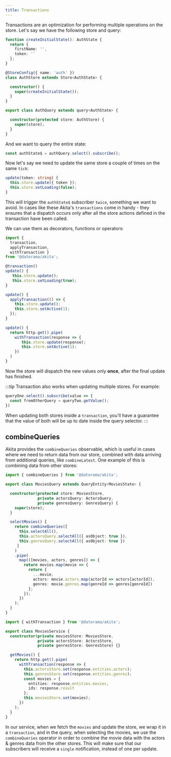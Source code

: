 ```yaml
---
title: Transactions
---
```


Transactions are an optimization for performing multiple operations on the store. Let's say we have the following store and query:

```ts title="auth.store.ts"
function createInitialState(): AuthState {
  return {
    firstName: '',
    token: ''
  };
}

@StoreConfig({ name: 'auth' })
class AuthStore extends Store<AuthState> {

  constructor() {
    super(createInitialState());
  }
}
```

```ts title="auth.query.ts"
export class AuthQuery extends query<AuthState> {

  constructor(protected store: AuthStore) {
    super(store);
  }
}
```

And we want to query the entire state:
```ts
const authState$ = authQuery.select().subscribe();
```

Now let's say we need to update the same store a couple of times on the same `tick`:

```ts
update(token: string) {
  this.store.update({ token });
  this.store.setLoading(false);
}
```

This will trigger the `authState$` subscriber `twice`, something we want to avoid. In cases like these Akita's `transactions` come in handy - they ensures that a dispatch occurs only after all the store actions defined in the transaction have been called. 

We can use them as decorators, functions or operators:

```ts
import { 
  transaction, 
  applyTransaction, 
  withTransaction } 
from '@datorama/akita';

@transaction()
update() {
   this.store.update();
   this.store.setLoading(true);
}

update() {
  applyTransaction(() => {
    this.store.update();
    this.store.setActive(1);
  });
}

update() {
  return http.get().pipe(
    withTransaction(response => {
       this.store.update(response);
       this.store.setActive(1);
    })
  )
}
```

Now the store will dispatch the new values only **once**, after the final update has finished.

:::tip
Transaction also works when updating multiple stores. For example:

```ts
queryOne.select().subscribe(value => {
  const fromOtherQuery = queryTwo.getValue();
})
```

When updating both stores inside a `transaction`, you'll have a guarantee that the value of both will be up to date inside the query selector.
:::

## combineQueries
Akita provides the `combineQueries` observable, which is useful in cases where we need to return data from our store, combined with data arriving from additional queries, like `combineLatest`. One example of this is combining data from other stores:

```ts title="movies.query.ts"
import { combineQueries } from '@datorama/akita';

export class MoviesQuery extends QueryEntity<MoviesState> {

  constructor(protected store: MoviesStore, 
              private actorsQuery: ActorsQuery, 
              private genresQuery: GenresQuery) {
    super(store);
  }

  selectMovies() {
    return combineQueries([
      this.selectAll(), 
      this.actorsQuery.selectAll({ asObject: true }), 
      this.genresQuery.selectAll({ asObject: true })
     ]
    )
    .pipe(
      map(([movies, actors, genres]) => {
        return movies.map(movie => {
          return {
            ...movie,
            actors: movie.actors.map(actorId => actors[actorId]),
            genres: movie.genres.map(genreId => genres[genreId])
          };
        });
      })
    );
  }
}
```

```ts title="movies.service.ts"
import { withTransaction } from '@datorama/akita';

export class MoviesService {
  constructor(private moviesStore: MoviesStore,
              private actorsStore: ActorsStore, 
              private genresStore: GenresStore) {}

  getMovies() {
    return http.get().pipe(
      withTransaction(response => {
        this.actorsStore.set(response.entities.actors);
        this.genresStore.set(response.entities.genres);
        const movies = {
          entities: response.entities.movies,
          ids: response.result
        };
        this.moviesStore.set(movies);
      })
    );
  }
}
```

In our service, when we fetch the `movies` and update the store, we wrap it in a `transaction`, and in the query, when selecting the movies, we use the `combineQueries` operator in order to combine the movie data with the actors & genres data from the other stores. This will make sure that our subscribers will receive a `single` notification, instead of one per update.

